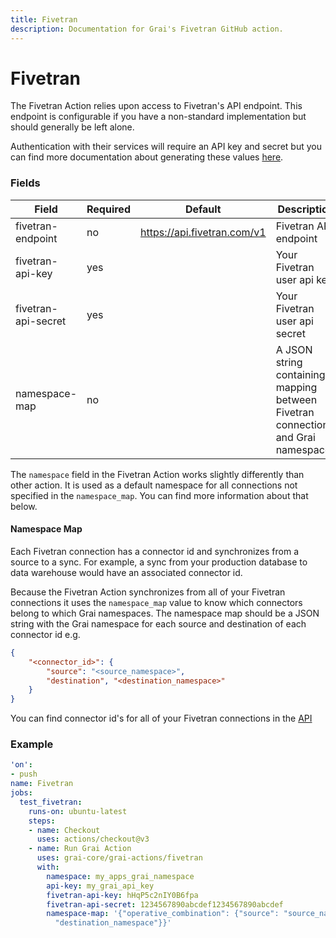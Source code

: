```yaml
---
title: Fivetran
description: Documentation for Grai's Fivetran GitHub action.
---
```


# Fivetran

The Fivetran Action relies upon access to Fivetran's API endpoint.
This endpoint is configurable if you have a non-standard implementation but should generally be left alone.

Authentication with their services will require an API key and secret but you can find more documentation about generating these values [here](https://fivetran.com/docs/rest-api/getting-started#instructions).

### Fields



| Field | Required | Default | Description |
|-----|-----|-----|-----|
| fivetran-endpoint | no | https://api.fivetran.com/v1 | Fivetran API endpoint |
| fivetran-api-key | yes |  | Your Fivetran user api key |
| fivetran-api-secret | yes |  | Your Fivetran user api secret |
| namespace-map | no |  | A JSON string containing a mapping between Fivetran connections and Grai namespaces |




The `namespace` field in the Fivetran Action works slightly differently than other action.
It is used as a default namespace for all connections not specified in the `namespace_map`.
You can find more information about that below.


#### Namespace Map

Each Fivetran connection has a connector id and synchronizes from a source to a sync.
For example, a sync from your production database to data warehouse would have an associated connector id.

Because the Fivetran Action synchronizes from all of your Fivetran connections it uses the `namespace_map` value to know which connectors belong to which Grai namespaces.
The namespace map should be a JSON string with the Grai namespace for each source and destination of each connector id e.g.

```json
{
    "<connector_id>": {
        "source": "<source_namespace>",
        "destination", "<destination_namespace>"
    }
}
```


You can find connector id's for all of your Fivetran connections in the [API](https://fivetran.com/docs/rest-api/faq/find-connector_id)

### Example



```yaml copy
'on':
- push
name: Fivetran
jobs:
  test_fivetran:
    runs-on: ubuntu-latest
    steps:
    - name: Checkout
      uses: actions/checkout@v3
    - name: Run Grai Action
      uses: grai-core/grai-actions/fivetran
      with:
        namespace: my_apps_grai_namespace
        api-key: my_grai_api_key
        fivetran-api-key: hHqP5c2nIY0B6fpa
        fivetran-api-secret: 1234567890abcdef1234567890abcdef
        namespace-map: '{"operative_combination": {"source": "source_namespace", "destination":
          "destination_namespace"}}'

```
